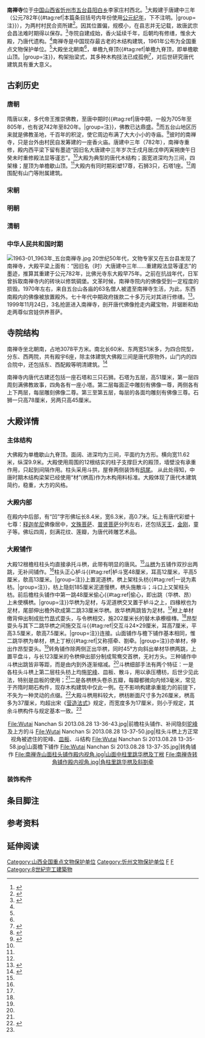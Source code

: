{{coord|38|42|04|N|113|06|50|E|display=title|scale:100000}}
{{Otheruses|南禅寺|other=其它地方的南禅寺}}
{{文物保护单位
| 级别 = 全国
| 名称 = 南禅寺大殿
| 图片 = Wutai Nanchan Si 2013.08.28 13-43-47.jpg
| 编号 = 1-79
| 分类 = 古建筑及历史纪念建筑物
| 时代 = [[唐朝|唐]]
| 所在 = [[山西省|山西省]][[忻州市|忻州市]][[五台县|五台县]]
| 登录 = 1961年
}}
'''南禅寺'''位于[[中国|中国]][[山西省|山西省]][[忻州市|忻州市]][[五台县|五台县]][[阳白乡|阳白乡]]李家庄村西北。<ref name="忻州网南禅寺">{{cite web| url = http://news.xinzhou.org/html/2017/ycgj_0321/120558.html| title = 五台县古建筑——南禅寺| author = 忻州市文物局| publisher = 忻州网| date = 2017-03-21| accessdate = 2017-07-12}}{{Dead link}}</ref>大殿建于唐建中三年（公元782年{{#tag:ref|本篇条目括号内年份使用[[公元纪年|公元纪年]]，下不注明。|group=注}}），为两村村民合资所建<ref name="世间瑰宝">{{cite journal | url=http://kns.cnki.net/KCMS/detail/detail.aspx?dbcode=CJFQ&dbname=CJFD2010&filename=WTSY201001011&v=MTYzMTJGeURrVTdyT01qbllkN0c0SDlITXJvOUVaWVI4ZVgxTHV4WVM3RGgxVDNxVHJXTTFGckNVUkwyZllPZHQ= | title=世间瑰宝南禅寺 | author=赵林恩 | journal=五台山研究 | year=2010 | issue=4 | location=太原市 | publisher=五台山研究会 | issn=1000-6176 | access-date=2017-07-14 | archive-date=2022-03-16 | archive-url=https://web.archive.org/web/20220316055334/https://kns.cnki.net/KCMS/detail/detail.aspx?dbcode=CJFQ&dbname=CJFD2010&filename=WTSY201001011&v=MTYzMTJGeURrVTdyT01qbllkN0c0SDlITXJvOUVaWVI4ZVgxTHV4WVM3RGgxVDNxVHJXTTFGckNVUkwyZllPZHQ= | dead-url=no }}</ref>。因其位置偏，规模小，在县志并无记载，故唐武宗会昌法难时期得以保存。<ref name="一隅">{{cite web| url = http://news.xinhuanet.com/local/2016-01/05/c_1117674865.htm| title = 中国最古老唐代木构建筑南禅寺偏居一隅自“珍重”| author = 刘翔、王卓伦| publisher = 新华网| date = 2016-01-05| accessdate = 2017-07-12| archive-date = 2016-01-05| archive-url = https://web.archive.org/web/20160105091539/http://news.xinhuanet.com/local/2016-01/05/c_1117674865.htm| dead-url = no}}</ref>寺院自建成始，香火延续千年，后朝均有修缮，惟余大殿，乃唐代遗构。<ref name="世间瑰宝"/>南禅寺是中国现存最古老的木结构建筑，1961年公布为全国重点文物保护单位。<ref name="忻州网南禅寺"/>大殿坐北朝南<ref name="世间瑰宝"/>，单檐九脊顶{{#tag:ref|单檐九脊顶，即单檐歇山顶。|group=注}}，构架抬梁式，其多种木构技法已成孤例<ref name="发现">{{cite journal | url=http://kns.cnki.net/KCMS/detail/detail.aspx?dbcode=CJFQ&dbname=CJFD7984&filename=WENW195411000&v=MTI5MTZaSVI4ZVgxTHV4WVM3RGgxVDNxVHJXTTFGckNVUkwyZllPZHRGeWpoVmJyT01pakZlYkt4RzlYTnJvOUY= | title=兩年來山西省新發現的古建築 | author=陈明达 | journal=文物参考资料 | year=1954 | issue=11 | location=北京市 | publisher=文物出版社 | issn=0511-4772 | access-date=2017-07-14 | archive-date=2019-06-10 | archive-url=https://web.archive.org/web/20190610051702/http://kns.cnki.net/KCMS/detail/detail.aspx?dbcode=CJFQ&dbname=CJFD7984&filename=WENW195411000&v=MTI5MTZaSVI4ZVgxTHV4WVM3RGgxVDNxVHJXTTFGckNVUkwyZllPZHRGeWpoVmJyT01pakZlYkt4RzlYTnJvOUY= | dead-url=no }}</ref>，对后世研究唐代建筑具有重大意义。

==古刹历史==
===唐朝===
隋唐以来，多代帝王推崇佛教，至唐中期时{{#tag:ref|唐中期，一般为705年至805年，也有说742年至820年。|group=注}}，佛教已达鼎盛。<ref>{{Cite book|title=《旧唐书》|chapter=卷十八上|quote=大凡寺四千六百，兰若四万，僧尼二十六万五百。………。洎于九州山原，两京关，僧徒日广，佛寺日崇。}}</ref>而五台山地区历来就是佛教圣地，千百年的积淀，使它周边布满了大大小小的寺庙。<ref name="诺亚方舟">{{cite journal | url=http://m.dooland.com/index.php?s=/article/id/268888.html | title=南禅寺法难中的“诺亚方舟” | author=夏然蔚 | journal=环球人文地理 | year=2013 | issue=7 | location=重庆市 | publisher=西南大学、21世纪人才报社 | issn=1000-9744 | access-date=2022-04-06 | archive-date=2019-06-12 | archive-url=https://web.archive.org/web/20190612000007/http://m.dooland.com/index.php?s=%2Farticle%2Fid%2F268888.html | dead-url=no }}</ref>彼时的南禅寺，只是台外由村民自发筹建的一座香火庙。唐建中三年（782年），南禅寺重修，殿内西平梁下留有墨迹“因旧名大唐建中三年岁次壬戌月居戊申丙寅朔庚午日癸未时重修殿法显等谨志”。<ref name="世间瑰宝"/>大殿为典型的唐代木结构；面宽进深均为三间，四架椽；屋顶为单檐歇山顶。<ref name="发现"/>大殿内有同时期彩塑17尊，石狮3只，石塔1座。<ref name="发现"/>周围配有山门等附属建筑。

===宋朝===
===明朝===
===清朝===
===中华人民共和国时期===
[[File:1963-01_1963年_五台南禅寺.jpg|thumb]]
20世纪50年代，文物专家又在五台县发现了南禅寺，大殿平梁上面有：“因旧名（时）大唐建中三年……重建殿法显等谨志”的墨迹，推算其重建于公元782年，比佛光寺东大殿早75年。之前在抗战年代，日军曾拆取南禅寺内的砖块以修筑碉堡。文革时候，南禅寺院内的佛像受到一定程度的损毁。1970年左右，来自五台山各庙的63名僧人被遣至南禅寺生活，为此，东西南殿内的佛像被放置殿外。七十年代中期政府拨款二十多万元对其进行修缮。<ref>{{Cite web |url=http://jishi.cntv.cn/C21323/classpage/video/20101012/100333.shtml |title=CCTV纪录片：幕后故事：南禅寺的故事 |accessdate=2011-01-26 |archive-date=2011-04-04 |archive-url=https://web.archive.org/web/20110404152255/http://jishi.cntv.cn/C21323/classpage/video/20101012/100333.shtml |dead-url=no }}</ref>。1999年11月24日，3名抢匪进入南禅寺，剖开唐代佛像抢走内藏宝物，并锯断和劫走两尊似宫娃供养菩萨。

==寺院结构==
南禅寺坐北朝南，占地3078平方米。南北长60米、东两宽51米多，为四合院型，分东、西两院，共有殿宇6座，除主体建筑大佛殿三间是唐代原物外，山门内的四合院中，还包括东、西配殿等明清建筑。<ref name="报告">{{Cite book | author =山西古建筑保护研究所| title = 《山西文物建筑保护研究文集》 | location = 北京 | publisher =中国建筑工业出版社 | year = 2011 | pages =  |isbn=9787112135981}}</ref>{{Rp|152}}

南禅寺内唐代古建还包括一座石塔和三只石狮。石塔为五层，高51厘米，第一层四周刻满佛教故事，四角各有一座小塔。第二层每面正中雕刻有佛像一尊，两侧各有上下两层，每层雕刻佛像二尊。第三至第五层，每层的各面均雕刻有佛像三尊。石狮一只高78厘米，另两只高45厘米。

==大殿详情==
===主体结构===
大佛殿为单檐歇山九脊顶。面阔、进深均为三间，平面约为方形。横向宽11.62米，纵深9.9米。大殿使用周围的12根结实的柱子支撑巨大的殿顶，墙壁没有承重作用，只起到间隔作用。柱头采用斗拱，屋脊两侧装饰有[[鸱尾|鸱尾]]。 从此处得知，中唐时期木结构梁架已经使用“材”(栱高)作为木构用料标准。大殿体现了唐代木建筑简约，稳重，大方的风格。
===大殿内部===
在殿内中后部，有“凹”字形佛坛长8.4米，宽6.3米，高0.7米。坛上有唐代彩塑十七尊：[[释迦牟尼|释迦牟尼]]佛像居中，[[文殊菩萨|文殊菩萨]]、[[普贤菩萨|普贤菩萨]]分列左右，还包括[[天王|天王]]，[[金刚|金刚]]，童子等。佛坛四周，刻满花纹、莲瓣，为唐代砖雕艺术品。
===大殿铺作===
大殿12根檐柱柱头均直接承托斗栱，此带有明显的唐风。<ref name="世间瑰宝"/>[[斗栱|斗栱]]为五铺作双抄出两跳，无补间铺作。<ref name="发现"/>柱头正心栌斗{{#tag:ref|栌斗宽48厘米，耳高12厘米，平高5厘米，欹高13厘米。|group=注}}上置泥道栱，栱上架柱头枋{{#tag:ref|一说为素枋。|group=注}}，枋上隐刻185厘米泥道慢栱，栱头施散斗；斗口上又架柱头枋。前后檐柱头铺作中第一跳48厘米偷心{{#tag:ref|偷心，即出跳（华栱、昂）上未使横栱。|group=注}}华栱为足材，与泥道栱交叉置于栌斗之上，四椽栿也为足材，尾部伸出檐外砍成第二跳33厘米华栱。故华栱两跳皆为足材。<ref name="报告"/>{{Rp|152}}栿上单材缴背伸出制成批竹[[昂|昂]]式耍头，与令栱相交，施202厘米长的替木承橑檩槫。<ref name="修复"/>昂型耍头与其下二跳华栱之间施交互斗{{#tag:ref|交互斗24×29厘米，耳高7厘米，平高3.5厘米，欹高7.5厘米。|group=注}}连接。山面铺作与檐下铺作基本相同，惟二跳华栱为单材，栱上丁栿{{#tag:ref|又称搭牵、劄牵。|group=注}}亦单材，伸出作昂型耍头。<ref name="修复"/>转角铺作除两侧正出华栱，同时45°方向斜出单材华栱两跳，上置平盘斗，与长123厘米的令栱伸出部分制成鸳鸯交首栱，无衬方头。三种铺作中斗栱出跳皆非等距，而是由内到外逐渐缩减。<ref name="报告"/>斗栱细部手法有两个特征：一是各柱头斗栱上第二层柱头枋上均施[[驼峰_(建筑)|驼峰]]、皿板、散斗，用以承压槽枋，后世少见此法，特别是皿板的使用；<ref name="修复"/>{{Rp|67}}二是各栱栱头卷杀五瓣，每瓣都微向内倾3毫米，常见于齐隋时期石构件，现存木构建筑中仅此一例。在不影响构建承重能力的前提下，不失为一种灵动的点缀。<ref name="修复">{{cite journal | url=http://kns.cnki.net/KCMS/detail/detail.aspx?dbcode=CJFQ&dbname=CJFD7984&filename=WENW198011006&v=MDc1Mjg3RGgxVDNxVHJXTTFGckNVUkwyZllPZHRGeXZrVWIvQU1pakZlYkt4RnRITnJvOUZZb1I4ZVgxTHV4WVM= | title=南禅寺大殿修复 | author=祁英涛、柴泽俊 | journal=文物 | year=1980 | issue=11 | location=北京市 | publisher=文物出版社 | issn=0511-4772 | access-date=2017-07-22 | archive-date=2019-06-05 | archive-url=https://web.archive.org/web/20190605134914/http://kns.cnki.net/KCMS/detail/detail.aspx?dbcode=CJFQ&dbname=CJFD7984&filename=WENW198011006&v=MDc1Mjg3RGgxVDNxVHJXTTFGckNVUkwyZllPZHRGeXZrVWIvQU1pakZlYkt4RnRITnJvOUZZb1I4ZVgxTHV4WVM= | dead-url=no }}</ref>{{Rp|67-68}}大殿斗栱用料较大，栱枋断面尺寸多为26厘米，栱高多为37厘米，均超出宋《[[营造法式|营造法式]]》规定，而宽度多为17厘米，则小于规定，其余斗栱构件与规定基本一致。<ref name="修复"/>{{Rp|68}}

<center>
<gallery>
File:Wutai Nanchan Si 2013.08.28 13-36-43.jpg|前檐柱头铺作、补间隐刻[[驼峰_(建筑)|驼峰]]及上方的斗
File:Wutai Nanchan Si 2013.08.28 13-37-50.jpg|柱头斗栱上方正常视角被遮住的驼峰、[[皿板|皿板]]、斗结构
File:Wutai Nanchan Si 2013.08.28 13-35-58.jpg|山面檐下铺作
File:Wutai Nanchan Si 2013.08.28 13-37-35.jpg|转角铺作
File:南禅寺山面柱头铺作殿内视角.jpg|山面中柱里跳华栱及丁栿
File:南禅寺转角铺作殿内视角.jpg|角柱里跳华栱及斜劄牵
</gallery>
</center>

===装饰构件===

==条目脚注==
{{refbegin|2}}
<references group="注" />
{{refend}}
==参考资料==
{{reflist|2}}
==延伸阅读==
{{external media| align  = right| width  = 260px| image1 = | video1 =[http://jishi.cntv.cn/C21323/classpage/video/20101012/100333.shtml CCTV纪录片：幕后故事：南禅寺的故事]}}
{{commonscat|Nanchan Temple (Wutai)}}

{{中国木构建筑 (唐-宋)}}
{{山西全国重点文物保护单位}}
{{中華人民共和國的世界遺產}}

[[Category:山西全国重点文物保护单位|Category:山西全国重点文物保护单位]]
[[Category:忻州文物保护单位|Category:忻州文物保护单位]]
[[Category:忻州佛寺|F]]
[[Category:唐朝建筑|F]]
[[Category:8世紀完工建築物|Category:8世紀完工建築物]]